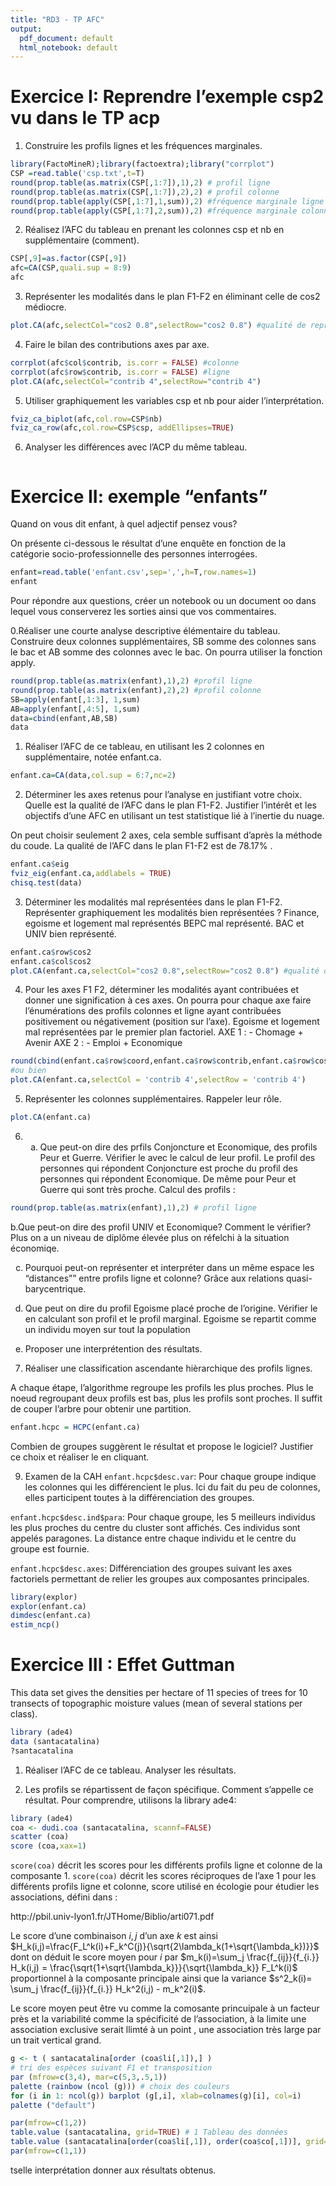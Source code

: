 ---
title: "RD3 - TP AFC"
output:
  pdf_document: default
  html_notebook: default
---
# Exercice I: Reprendre l'exemple csp2 vu dans le TP acp 

1. Construire les profils lignes et les fréquences marginales.
```{r}

library(FactoMineR);library(factoextra);library("corrplot")
CSP =read.table('csp.txt',t=T)
round(prop.table(as.matrix(CSP[,1:7]),1),2) # profil ligne
round(prop.table(as.matrix(CSP[,1:7]),2),2) # profil colonne
round(prop.table(apply(CSP[,1:7],1,sum)),2) #fréquence marginale ligne
round(prop.table(apply(CSP[,1:7],2,sum)),2) #fréquence marginale colonne

```
2. Réalisez l'AFC du tableau en prenant les colonnes csp et nb en supplémentaire (comment).
```{r}
CSP[,9]=as.factor(CSP[,9])
afc=CA(CSP,quali.sup = 8:9)
afc
```

3. Représenter les modalités dans le plan F1-F2 en éliminant celle de cos2 médiocre.
```{r}
plot.CA(afc,selectCol="cos2 0.8",selectRow="cos2 0.8") #qualité de représentation sup à 0.8 sur le plan factoriel
```

4. Faire le bilan des contributions axes par axe.
```{r}
corrplot(afc$col$contrib, is.corr = FALSE) #colonne
corrplot(afc$row$contrib, is.corr = FALSE) #ligne
plot.CA(afc,selectCol="contrib 4",selectRow="contrib 4")
```

5. Utiliser graphiquement les variables csp et nb pour aider l'interprétation.
```{r}
fviz_ca_biplot(afc,col.row=CSP$nb)
fviz_ca_row(afc,col.row=CSP$csp, addEllipses=TRUE)
```

6. Analyser les différences avec l'ACP du même tableau.
```{r}

```


# Exercice II: exemple "enfants" 
Quand on vous dit enfant, à quel adjectif pensez vous?

On présente ci-dessous le résultat d'une enquête en fonction de la catégorie socio-professionnelle des personnes interrogées. 

```{r, eval = FALSE} 
enfant=read.table('enfant.csv',sep=',',h=T,row.names=1)
enfant
```

Pour répondre aux questions, créer un notebook ou un document oo dans lequel vous conserverez les sorties ainsi que vos commentaires. 

0.Réaliser une courte analyse descriptive élémentaire du tableau. Construire deux colonnes supplémentaires, SB somme des colonnes sans le bac et AB somme des colonnes avec le bac. On pourra utiliser la fonction apply.

```{r}
round(prop.table(as.matrix(enfant),1),2) #profil ligne
round(prop.table(as.matrix(enfant),2),2) #profil colonne
SB=apply(enfant[,1:3], 1,sum)
AB=apply(enfant[,4:5], 1,sum)
data=cbind(enfant,AB,SB)
data
```



1. Réaliser l'AFC  de ce tableau, en utilisant les 2 colonnes en supplémentaire, notée enfant.ca.

```{r}
enfant.ca=CA(data,col.sup = 6:7,nc=2)
```

2. Déterminer les axes retenus pour l'analyse en justifiant votre choix. Quelle est la qualité de l'AFC dans le plan F1-F2. Justifier l'intérêt et les objectifs d'une AFC en utilisant un test statistique lié à l'inertie du nuage.

On peut choisir seulement 2 axes, cela semble suffisant d'après la méthode du coude.
La qualité de l'AFC dans le plan F1-F2 est de 78.17% .

```{r}
enfant.ca$eig
fviz_eig(enfant.ca,addlabels = TRUE)
chisq.test(data)

```


3. Déterminer les modalités mal représentées dans le plan F1-F2. Représenter graphiquement les modalités bien représentées ?
Finance, egoisme et logement mal représentés
BEPC mal représenté.
BAC et UNIV bien représenté.
```{r}
enfant.ca$row$cos2
enfant.ca$col$cos2
plot.CA(enfant.ca,selectCol="cos2 0.8",selectRow="cos2 0.8") #qualité de représentation sup à 0.8 sur le plan factoriel
```

4. Pour les axes F1 F2, déterminer les modalités ayant contribuées et donner une signification à ces axes. On pourra pour chaque axe faire l'énumérations des profils colonnes et ligne ayant contribuées positivement ou négativement (position sur l'axe).
Egoisme et logement mal représentées par le premier plan factoriel.
AXE 1 : - Chomage
        + Avenir
AXE 2 : - Emploi
        + Economique

```{r}
round(cbind(enfant.ca$row$coord,enfant.ca$row$contrib,enfant.ca$row$cos2),2)
#ou bien
plot.CA(enfant.ca,selectCol = 'contrib 4',selectRow = 'contrib 4')

```


5. Représenter les colonnes supplémentaires. Rappeler leur rôle.
```{r}
plot.CA(enfant.ca)
```


6. a. Que peut-on dire des prfils Conjoncture et Economique, des profils Peur et Guerre. Vérifier le avec le calcul de leur profil.
    Le profil des personnes qui répondent Conjoncture est proche du profil des personnes qui répondent Economique.
    De même pour Peur et Guerre qui sont très proche.
    Calcul des profils :
```{r}
round(prop.table(as.matrix(enfant),1),2) # profil ligne
```
    
   b.Que peut-on dire des profil UNIV et Economique? Comment le vérifier?
   Plus on a un niveau de diplôme élevée plus on réfelchi à la situation économiqe.
    
   c. Pourquoi peut-on représenter et interpréter dans un même espace les "distances"" entre profils ligne et colonne?
   Grâce aux relations quasi-barycentrique.
    
   d. Que peut on dire du profil Egoisme placé proche de l'origine. Vérifier le en calculant son profil et le profil marginal.
   Egoisme se repartit comme un individu moyen sur tout la population
    
   e. Proposer une interprétention des résultats. 

7. Réaliser une classification ascendante hièrarchique des profils lignes.

A chaque étape, l'algorithme regroupe les profils les plus proches. Plus le noeud regroupant deux profils est bas, plus les profils sont proches. Il suffit de couper l'arbre pour obtenir une partition.

```{r, eval = FALSE} 
enfant.hcpc = HCPC(enfant.ca)
```

Combien de groupes suggèrent le résultat et propose le logiciel? Justifier ce choix et réaliser le en cliquant.

9. Examen de la CAH
`enfant.hcpc$desc.var`: Pour chaque groupe indique les colonnes qui les différencient le plus. Ici du fait du peu de colonnes, elles participent toutes à la différenciation des groupes. 

`enfant.hcpc$desc.ind$para`: Pour chaque groupe, les 5 meilleurs individus les plus proches du centre du cluster sont affichés. Ces individus sont appelés paragones. La distance entre chaque individu et le centre du groupe est fournie.


`enfant.hcpc$desc.axes`:  Différenciation des groupes suivant les axes factoriels permettant de relier les groupes aux composantes principales.

```{r}
library(explor)
explor(enfant.ca)
dimdesc(enfant.ca)
estim_ncp()
```



# Exercice III : Effet Guttman

This data set gives the densities per hectare of 11 species of trees for 10 transects of topographic moisture values (mean of several stations per class).
```{r, eval = FALSE} 
library (ade4)
data (santacatalina)
?santacatalina
```

1. Réaliser l'AFC de ce tableau. Analyser les résultats. 


2. Les profils se répartissent de façon spécifique. Comment s'appelle ce résultat. Pour comprendre, utilisons la library ade4:

```{r, eval = FALSE} 
library (ade4)
coa <- dudi.coa (santacatalina, scannf=FALSE)
scatter (coa)
score (coa,xax=1)
```

`score(coa)` décrit les scores pour les différents profils ligne et colonne de la composante 1.
`score(coa)` décrit les scores réciproques de l'axe 1 pour les différents profils ligne et colonne, score utilisé en écologie pour étudier les associations, défini dans :

http://pbil.univ-lyon1.fr/JTHome/Biblio/arti071.pdf

Le score d'une combinaison $i,j$ d'un axe $k$ est ainsi $H_k(i,j)=\frac{F_L^k(i)+F_k^C(j)}{\sqrt{2\lambda_k(1+\sqrt{\lambda_k})}}$ dont on déduit le score moyen pour $i$ par $m_k(i)=\sum_j \frac{f_{ij}}{f_{i.}} H_k(i,j) = \frac{\sqrt{1+\sqrt{\lambda_k}}}{\sqrt{\lambda_k}} F_L^k(i)$ proportionnel à la composante principale  ainsi que la variance $s^2_k(i)= \sum_j \frac{f_{ij}}{f_{i.}} H_k^2(i,j) - m_k^2(i)$.

Le score moyen peut être vu comme la comosante princuipale à un facteur près et la variabilité comme la spécificité de l'association, à la limite une association exclusive serait llimté à un point , une association très large par un trait vertical grand.


```{r, eval = FALSE} 
g <- t ( santacatalina[order (coa$li[,1]),] )
# tri des espèces suivant F1 et transposition
par (mfrow=c(3,4), mar=c(5,3,.5,1))
palette (rainbow (ncol (g))) # choix des couleurs
for (i in 1: ncol(g)) barplot (g[,i], xlab=colnames(g)[i], col=i)
palette ("default")

```

```{r, eval = FALSE} 
par(mfrow=c(1,2))
table.value (santacatalina, grid=TRUE) # 1 Tableau des données
table.value (santacatalina[order(coa$li[,1]), order(coa$co[,1])], grid=TRUE) # 2
par(mfrow=c(1,1))

```
tselle interprétation donner aux résultats obtenus.


